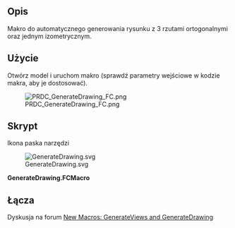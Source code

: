 <languages/>

{{Macro/pl
|Name=GenerateDrawing
|Icon=GenerateDrawing.svg
|Description=Makro do automatycznego generowania rysunku z 3 rzutami prostokątnymi oraz jednym izometrycznym.
|Author=PR-DC
|Download=[https://wiki.freecad.org/images/7/74/GenerateDrawing.svg Ikona paska narzędzi]
|Date=2022-01-08
|Version=1.0.0
|FCVersion=0.18.4 i nowszy
|SeeAlso=[https://github.com/PR-DC/PRDC_GenerateDrawing_FC repozytorium GitHub]
}}

<span id="Description"></span>
==Opis==

Makro do automatycznego generowania rysunku z 3 rzutami ortogonalnymi oraz jednym izometrycznym.

<span id="Usage"></span>
==Użycie==

Otwórz model i uruchom makro (sprawdź parametry wejściowe w kodzie makra, aby je dostosować).

[[File:PRDC_GenerateDrawing_FC.png]]

<span id="Script"></span>
==Skrypt== 

Ikona paska narzędzi

[[File:GenerateDrawing.svg]]

'''GenerateDrawing.FCMacro'''

{{MacroCode|code=
# Macro for automatic drawing generation 
# with 3 normal projections and one isometric.
# Author: Milos Petrasinovic <mpetrasinovic@pr-dc.com>
# PR-DC, Republic of Serbia
# info@pr-dc.com
# 
# --------------------
#
# Copyright (C) 2022 PRDC <info@pr-dc.com>
# 
# This program is free software: you can redistribute it and/or modify
# it under the terms of the GNU Lesser General Public License as 
# published by the Free Software Foundation, either version 3 of the 
# License, or (at your option) any later version.
#  
# This program is distributed in the hope that it will be useful,
# but WITHOUT ANY WARRANTY; without even the implied warranty of
# MERCHANTABILITY or FITNESS FOR A PARTICULAR PURPOSE.  See the
# GNU Lesser General Public License for more details.
#  
# You should have received a copy of the GNU Lesser General Public License
# along with this program.  If not, see <https://www.gnu.org/licenses/>.
#
# ----- PARAMS -----
paper = [420, 297] # A3 paper size
border = [10, 10, 400, 277] # border position ans size
table = [190, 74] # table size
dx = 10 # space between views along x axis
dy = 10 # space between views along y axis
author = "Miloš Petrašinović" # author name
drawn_date = "07.01.2022." # drawing drawn date
template_file = "test\\PRDC_template_A3.svg" # drawing template
# --------------------

__Name__ = 'GenerateDrawing'
__Comment__ = 'Macro for automatic drawing generation.'
__Author__ = 'Milos Petrasinovic <mpetrasinovic@pr-dc.com>'
__Version__ = '1.0.0'
__Date__ = '2022-01-07'
__License__ = 'GPL-3.0-or-later'
__Web__ = 'https://github.com/PR-DC/PRDC_GenerateDrawing_FC'
__Wiki__ = 'https://wiki.freecad.org/Macro_GenerateDrawing'
__Icon__ = 'https://wiki.freecad.org/images/7/74/GenerateDrawing.svg'
__Help__ = 'Open model and run the macro program!'
__Status__ = 'stable'
__Requires__ = 'Freecad >= 0.18'
__Communication__ = 'https://github.com/PR-DC/PRDC_GenerateDrawing_FC/issues/'
__Files__ = 'GenerateDrawing.svg'

import FreeCAD as App
import FreeCADGui as Gui
from PySide import QtGui
import Draft
import math
import os

if not os.path.isabs(template_file):
    template_file = os.path.dirname(__file__) + '\\' + template_file
print(template_file)

doc = App.activeDocument()
doc_gui = Gui.activeDocument()
Gui.activateWorkbench("TechDrawWorkbench")
shapes = []

def GetShapes(objs, shapes):
    for obj in objs:
        if obj.TypeId == 'App::DocumentObjectGroup':
            GetShapes(obj.OutList, shapes)
        elif hasattr(obj, "Shape") and doc_gui.getObject(obj.Name).Visibility:
            shapes.append(obj)
    return shapes
    
if doc is not None:
    shapes = GetShapes(doc.RootObjects, shapes)
    if len(shapes):
        if len(shapes) == 1:
            model = shapes[0]
        else:
            model = doc.addObject("Part::Compound", "DrawingModel")
            model.Links = shapes
            doc.recompute()
        
        # Obtain model bounding box
        BB = model.Shape.BoundBox
        X = BB.XMax-BB.XMin
        Y = BB.YMax-BB.YMin
        Z = BB.ZMax-BB.ZMin
        
        Isometric = Draft.makeShape2DView(model, App.Vector(0.57735, 0.57735, 0.57735))
        doc.recompute()
        IBB = Isometric.Shape.BoundBox
        if App.Version()[1] < "19":
            Xrot = IBB.XMin+(IBB.XMax-IBB.XMin)/2
            Yrot = IBB.YMin+(IBB.YMax-IBB.YMin)/2
            Draft.rotate(Isometric, -120, center=App.Vector(Xrot, Yrot, 0), axis=App.Vector(0, 0, 1), copy=False)
            doc.recompute()
            IBB = Isometric.Shape.BoundBox
        IsometricBB = [IBB.XMax-IBB.XMin, IBB.YMax-IBB.YMin]
        
        doc.removeObject(Isometric.Name)
        if len(shapes) > 1:
            doc.removeObject(model.Name)
            for obj in shapes:
                doc_gui.getObject(obj.Name).Visibility = True
                
        # Page scale
        p1 = border[2]/(X+dx+Z)
        p2 = border[3]/(Y+dy+Z)
        
        if p1 < 1 or p2 < 1:
            # Decrease
            if p1 > p2:
                s = math.ceil(1/p2)
            else:
                s = math.ceil(1/p1)
            s = 1/s
            scale_str = "1:"+str(s)
        else:
            # Increase
            if p1 > p2:
                s = math.floor(p2)
            else:
                s = math.floor(p1)
            scale_str = str(s)+":1"
        
        # Add page with template
        page = doc.addObject('TechDraw::DrawPage', 'Page')
        template = doc.addObject('TechDraw::DrawSVGTemplate', 'Template')
        template.Template = template_file
        page.Template = template
        page.Scale = s
        
        # Add project group views
        views = doc.addObject('TechDraw::DrawProjGroup', 'ProjGroup')
        views.AutoDistribute = False
        page.addView(views)
        views.Source = shapes
        doc.recompute()
        Top = views.addProjection('Front')
        Top.Label = "Top"
        views.Anchor.Direction = App.Vector(0, 0, 1)
        if App.Version()[1] >= "19":
            views.Anchor.XDirection = App.Vector(1, 0, 0)
        views.Anchor.RotationVector = App.Vector(1, 0, 0)
        views.Anchor.recompute()
        views.ProjectionType = 'First Angle'
        Front = views.addProjection('Top')
        Front.Label = "Front"
        Left = views.addProjection('Left')
        Left.Label = "Left"
        
        # Isometric view
        Isometric = doc.addObject('TechDraw::DrawViewPart', 'Isometric')
        page.addView(Isometric)
        Isometric.Source = shapes
        Isometric.ScaleType = "Custom"
        Isometric.Scale = s/2
        Isometric.Label = "Isometric"
        Isometric.Direction = App.Vector(0.57735, 0.57735, 0.57735)
        if App.Version()[1] >= "19":
            Isometric.XDirection = App.Vector(0.57735, 0.57735, 0.57735)
        else: 
            Isometric.Rotation = -120.00
        Isometric.recompute()
           
        # Views position
        px0 = border[0]+dx
        py0 = paper[1]-dy-border[1]
        
        views.X = px0+s*X/2
        views.Y = py0-s*Y/2
        Front.Y = -(s*Y/2+dy+s*Z/2)
        Left.X = s*X/2+dx+s*Z/2
        Isometric.X = paper[0]-border[0]-dx-s/2*IsometricBB[0]/2
        Isometric.Y = border[1]+table[1]+dy+s/2*IsometricBB[1]/2
        
        # Change drawing text fields
        template.setEditFieldContent("AUTHOR_NAME", author)
        template.setEditFieldContent("AUTHOR_DATE", drawn_date)
        template.setEditFieldContent("DRAWING_SCALE", scale_str)
        template.setEditFieldContent("PROJECT_NAME", "PROJECT NAME")
        template.setEditFieldContent("DRAWING_TITLE", "DRAWING TITLE")
        template.setEditFieldContent("PCS_NUMBER", "X pcs")
        template.setEditFieldContent("MATERIAL_NAME", "x")
        template.setEditFieldContent("FINISH_TYPE", "As Produced")
        template.setEditFieldContent("TOLERANCE_VALUE", "xxx")
        template.setEditFieldContent("SUPERVISOR_NAME", "Supervisor")
        template.setEditFieldContent("SUPERVISOR_DATE", "xxx")
        template.setEditFieldContent("DESIGNER_NAME", "Designer")
        template.setEditFieldContent("DESIGNER_DATE", "xxx")
        template.setEditFieldContent("PAGE_SIZE", "A3")
        template.setEditFieldContent("REV_NUMBER", "X")
        template.setEditFieldContent("PART_WEIGHT", "XXX")
        template.setEditFieldContent("SHEET_NUMBER", "1/1")
        
        doc.recompute()        
        doc_gui.getObject(page.Name).show()
        Gui.updateGui()
    else:
        msgBox = QtGui.QMessageBox()
        msgBox.setWindowTitle("Error")
        msgBox.setText("No shapes for drawing!")
        msgBox.exec_()
        App.Console.PrintError("\nError: No shapes for drawing!\n")
else:
    msgBox = QtGui.QMessageBox()
    msgBox.setWindowTitle("Error")
    msgBox.setText("No active document!")
    msgBox.exec_()
    App.Console.PrintError("\nError: No active document!\n")
}}

<span id="Links"></span>
==Łącza==

Dyskusja na forum [https://forum.freecad.org/viewtopic.php?f=22&t=65135 New Macros: GenerateViews and GenerateDrawing]